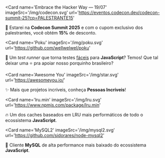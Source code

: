 
<Card
  name='Embrace the Hacker Way — 19/07'
  imageSrc='/img/codecon.svg'
  url='https://eventos.codecon.dev/codecon-summit-25?cp=PALESTRANTE15'
>

🐼 Estarei na **Codecon Summit 2025** e com o cupom exclusivo dos palestrantes, você obtém **15%** de desconto.

</Card>

<Card
  name='Poku'
  imageSrc='/img/poku.svg'
  url='https://github.com/wellwelwel/poku'
>

🐷 Um _test runner_ que torna testes <ins>fáceis</ins> para **JavaScript**? Temos! Que tal deixar uma ⭐️ pra apoiar nosso porquinho brasileiro?

</Card>

<Card
  name='Awesome You'
  imageSrc='/img/star.svg'
  url='https://awesomeyou.io/'
>

✨ Mais que projetos incríveis, conheça **Pessoas Incríveis**!

</Card>

<Card
  name='lru.min'
  imageSrc='/img/lru.svg'
  url='https://www.npmjs.com/package/lru.min'
>

🔥 Um dos caches baseados em LRU mais performáticos de todo o ecossistema **JavaScript**.

</Card>

<Card
  name='MySQL2'
  imageSrc='/img/mysql2.svg'
  url='https://github.com/sidorares/node-mysql2'
>

🐬 Cliente **MySQL** de alta performance mais baixado do ecossistema **JavaScript**.

</Card>
